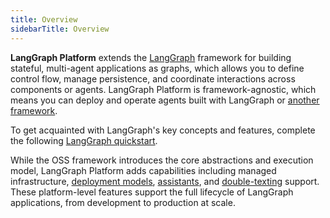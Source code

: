 ```yaml
---
title: Overview
sidebarTitle: Overview
---
```


**LangGraph Platform** extends the [LangGraph](/oss/langgraph/overview) framework for building stateful, multi-agent applications as graphs, which allows you to define control flow, manage persistence, and coordinate interactions across components or agents. LangGraph Platform is framework-agnostic, which means you can deploy and operate agents built with LangGraph or [another framework](/langgraph-platform/autogen-integration).

To get acquainted with LangGraph's key concepts and features, complete the following [LangGraph quickstart](/oss/langgraph/quickstart).

While the OSS framework introduces the core abstractions and execution model, LangGraph Platform adds capabilities including managed infrastructure, [deployment models](/langgraph-platform/deployment-options), [assistants](/langgraph-platform/configuration-cloud), and [double-texting](/langgraph-platform/double-texting) support. These platform-level features support the full lifecycle of LangGraph applications, from development to production at scale.
